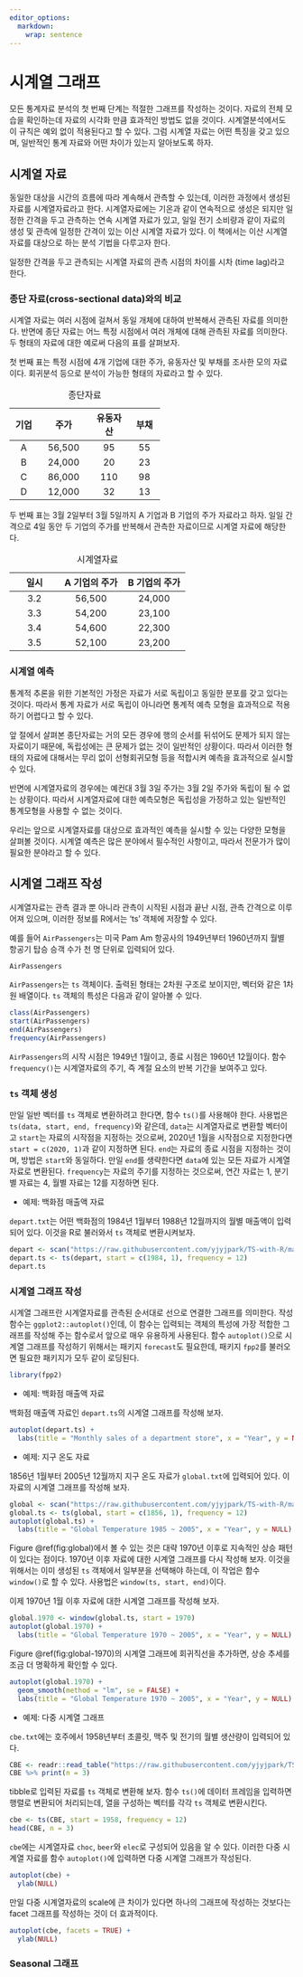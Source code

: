 ```yaml
---
editor_options: 
  markdown: 
    wrap: sentence
---
```


# 시계열 그래프

모든 통계자료 분석의 첫 번째 단계는 적절한 그래프를 작성하는 것이다.
자료의 전체 모습을 확인하는데 자료의 시각화 만큼 효과적인 방법도 없을 것이다.
시계열분석에서도 이 규칙은 예외 없이 적용된다고 할 수 있다.
그럼 시계열 자료는 어떤 특징을 갖고 있으며, 일반적인 통계 자료와 어떤 차이가 있는지 알아보도록 하자.

## 시계열 자료

동일한 대상을 시간의 흐름에 따라 계속해서 관측할 수 있는데, 이러한 과정에서 생성된 자료를 시계열자료라고 한다.
시계열자료에는 기온과 같이 연속적으로 생성은 되지만 일정한 간격을 두고 관측하는 연속 시계열 자료가 있고, 일일 전기 소비량과 같이 자료의 생성 및 관측에 일정한 간격이 있는 이산 시계열 자료가 있다.
이 책에서는 이산 시계열 자료를 대상으로 하는 분석 기법을 다루고자 한다.

일정한 간격을 두고 관측되는 시계열 자료의 관측 시점의 차이를 시차 (time lag)라고 한다.

### 종단 자료(cross-sectional data)와의 비교

시계열 자료는 여러 시점에 걸쳐서 동일 개체에 대하여 반복해서 관측된 자료를 의미한다.
반면에 종단 자료는 어느 특정 시점에서 여러 개체에 대해 관측된 자료를 의미한다.
두 형태의 자료에 대한 예로써 다음의 표를 살펴보자.

첫 번째 표는 특정 시점에 4개 기업에 대한 주가, 유동자산 및 부채를 조사한 모의 자료이다. 
회귀분석 등으로 분석이 가능한 형태의 자료라고 할 수 있다. 

+--------+--------+----------+--------+
| 기업   | 주가   | 유동자산 | 부채   |
+:======:+:======:+:========:+:======:+
| A      | 56,500 | 95       | 55     |
+--------+--------+----------+--------+
| B      | 24,000 | 20       | 23     |
+--------+--------+----------+--------+
| C      | 86,000 | 110      | 98     |
+--------+--------+----------+--------+
| D      | 12,000 | 32       | 13     |
+--------+--------+----------+--------+

: 종단자료


두 번째 표는 3월 2일부터 3월 5일까지 A 기업과 B 기업의 주가 자료라고 하자. 
일일 간격으로 4일 동안 두 기업의 주가를 반복해서 관측한 자료이므로 시계열 자료에 해당한다.

+------------+---------------+---------------+
| 일시       | A 기업의 주가 | B 기업의 주가 |
+:==========:+:=============:+:=============:+
| 3.2        | 56,500        | 24,000        |
+------------+---------------+---------------+
| 3.3        | 54,200        | 23,100        |
+------------+---------------+---------------+
| 3.4        | 54,600        | 22,300        |
+------------+---------------+---------------+
| 3.5        | 52,100        | 23,200        |
+------------+---------------+---------------+

: 시계열자료


### 시계열 예측 

통계적 추론을 위한 기본적인 가정은 자료가 서로 독립이고 동일한 분포를 갖고 있다는 것이다. 
따라서 통계 자료가 서로 독립이 아니라면 통계적 예측 모형을 효과적으로 적용하기 어렵다고 할 수 있다.

앞 절에서 살펴본 종단자료는 거의 모든 경우에 행의 순서를 뒤섞어도 문제가 되지 않는 자료이기 때문에, 
독립성에는 큰 문제가 없는 것이 일반적인 상황이다. 따라서 이러한 형태의 자료에 대해서는 무리 없이 
선형회귀모형 등을 적합시켜 예측을 효과적으로 실시할 수 있다. 

반면에 시계열자료의 경우에는 예컨대 3월 3일 주가는 3월 2일 주가와 독립이 될 수 없는 상황이다. 
따라서 시계열자료에 대한 예측모형은 독립성을 가정하고 있는 일반적인 통계모형을 사용할 수 없는 것이다.  

우리는 앞으로 시계열자료를 대상으로 효과적인 예측을 실시할 수 있는 다양한 모형을 살펴볼 것이다.
시계열 예측은 많은 분야에서 필수적인 사항이고, 따라서 전문가가 많이 필요한 분야라고 할 수 있다. 


## 시계열 그래프 작성

시계열자료는 관측 결과 뿐 아니라 관측이 시작된 시점과 끝난 시점, 관측 간격으로 이루어져 있으며, 
이러한 정보를 R에서는 'ts' 객체에 저장할 수 있다. 

예를 들어 `AirPassengers`는 미국 Pam Am 항공사의 1949년부터 1960년까지 월별 항공기 탑승 승객 수가 
천 명 단위로 입력되어 있다. 

```r
AirPassengers
```

`AirPassengers`는 `ts` 객체이다. 출력된 형태는 2차원 구조로 보이지만, 벡터와 같은 1차원 배열이다. 
`ts` 객체의 특성은 다음과 같이 알아볼 수 있다. 

```r
class(AirPassengers)
start(AirPassengers)
end(AirPassengers)
frequency(AirPassengers)
```

`AirPassengers`의 시작 시점은 1949년 1월이고, 종료 시점은 1960년 12월이다. 
함수 `frequency()`는 시계열자료의 주기, 즉 계절 요소의 반복 기간을 보여주고 있다. 


### `ts` 객체 생성

만일 일반 벡터를 `ts` 객체로 변환하려고 한다면, 함수 `ts()`를 사용해야 한다. 
사용법은 `ts(data, start, end, frequency)`와 같은데, `data`는 시계열자료로 변환할 벡터이고
`start`는 자료의 시작점을 지정하는 것으로써, 2020년 1월을 시작점으로 지정한다면 `start = c(2020, 1)`과 같이
지정하면 된다. `end`는 자료의 종료 시점을 지정하는 것이며, 방법은 `start`와 동일하다. 
만일 `end`를 생략한다면 `data`에 있는 모든 자료가 시계열자료로 변환된다. 
`frequency`는 자료의 주기를 지정하는 것으로써, 연간 자료는 1, 분기별 자료는 4, 월별 자료는 12를 지정하면 된다. 

* 예제: 백화점 매출액 자료

`depart.txt`는 어떤 백화점의 1984년 1월부터 1988년 12월까지의 월별 매출액이 입력되어 있다.
이것을 R로 불러와서 `ts` 객체로 변환시켜보자.

```r
depart <- scan("https://raw.githubusercontent.com/yjyjpark/TS-with-R/main/Data/depart.txt")
depart.ts <- ts(depart, start = c(1984, 1), frequency = 12)
depart.ts
```


### 시계열 그래프 작성

시계열 그래프란 시계열자료를 관측된 순서대로 선으로 연결한 그래프를 의미한다. 
작성 함수는 `ggplot2::autoplot()`인데, 이 함수는 입력되는 객체의 특성에 가장 적합한 그래프를 작성해 주는 함수로서
앞으로 매우 유용하게 사용된다. 
함수 `autoplot()`으로 시계열 그래프를 작성하기 위해서는 패키지 `forecast`도 필요한데, 
패키지 `fpp2`를 불러오면 필요한 패키지가 모두 같이 로딩된다.

```r
library(fpp2)
```

* 예제: 백화점 매출액 자료

백화점 매출액 자료인 `depart.ts`의 시계열 그래프를 작성해 보자. 

```r
autoplot(depart.ts) +
  labs(title = "Monthly sales of a department store", x = "Year", y = NULL)
```

* 예제: 지구 온도 자료

1856년 1월부터 2005년 12월까지 지구 온도 자료가 `global.txt`에 입력되어 있다. 
이 자료의 시계열 그래프를 작성해 보자. 

```r
global <- scan("https://raw.githubusercontent.com/yjyjpark/TS-with-R/main/Data/global.txt")
global.ts <- ts(global, start = c(1856, 1), frequency = 12)
autoplot(global.ts) +
  labs(title = "Global Temperature 1985 ~ 2005", x = "Year", y = NULL)
```

Figure \@ref(fig:global)에서 볼 수 있는 것은 대략 1970년 이후로 지속적인 상승 패턴이 있다는 점이다. 
1970년 이후 자료에 대한 시계열 그래프를 다시 작성해 보자. 
이것을 위해서는 이미 생성된 `ts` 객체에서 일부분을 선택해야 하는데, 이 작업은 함수 `window()`로 할 수 있다. 
사용법은 `window(ts, start, end)`이다. 

이제 1970년 1월 이후 자료에 대한 시계열 그래프를 작성해 보자. 

```r
global.1970 <- window(global.ts, start = 1970)
autoplot(global.1970) +
  labs(title = "Global Temperature 1970 ~ 2005", x = "Year", y = NULL)
```

Figure \@ref(fig:global-1970)의 시계열 그래프에 회귀직선을 추가하면, 상승 추세를 조금 더 명확하게 확인할 수 있다. 

```r
autoplot(global.1970) +
  geom_smooth(method = "lm", se = FALSE) +
  labs(title = "Global Temperature 1970 ~ 2005", x = "Year", y = NULL)
```


* 예제: 다중 시계열 그래프

`cbe.txt`에는 호주에서 1958년부터 초콜릿, 맥주 및 전기의 월별 생산량이 입력되어 있다. 

```r
CBE <- readr::read_table("https://raw.githubusercontent.com/yjyjpark/TS-with-R/main/Data/cbe.txt")
CBE %>% print(n = 3)
```

tibble로 입력된 자료를 `ts` 객체로 변환해 보자. 
함수 `ts()`에 데이터 프레임을 입력하면 행렬로 변환되어 처리되는데, 열을 구성하는 벡터를 각각 `ts` 객체로 변환시킨다.   

```r
cbe <- ts(CBE, start = 1958, frequency = 12)
head(CBE, n = 3)
```

`cbe`에는 시계열자료 `choc`, `beer`와 `elec`로 구성되어 있음을 알 수 있다. 
이러한 다중 시계열 자료를 함수 `autoplot()`에 입력하면 다중 시계열 그래프가 작성된다. 

```r
autoplot(cbe) +
  ylab(NULL)
```


만일 다중 시계열자료의 scale에 큰 차이가 있다면 하나의 그래프에 작성하는 것보다는 facet 그래프를 작성하는 것이 더 효과적이다. 

```r
autoplot(cbe, facets = TRUE) +
  ylab(NULL)
```


### Seasonal 그래프



















